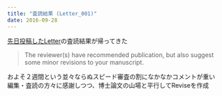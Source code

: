 ```yaml
---
title: "査読結果 (Letter_001)"
date: 2016-09-28
---
```


[先日投稿したLetter](https://keachmurakami.github.io/2016/09/12/Pub2016b.html)の査読結果が帰ってきた  

> The reviewer(s) have recommended publication, but also suggest some minor revisions to your manuscript.  

およそ２週間という並々ならぬスピード審査の割になかなかコメントが重い  
編集・査読の方々に感謝しつつ、博士論文の山場と平行してReviseを作成  